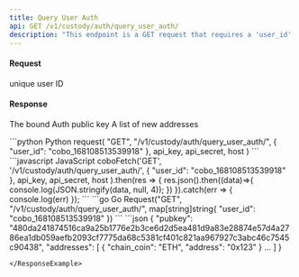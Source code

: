 ```yaml
---
title: Query User Auth
api: GET /v1/custody/auth/query_user_auth/ 
description: "This endpoint is a GET request that requires a 'user_id' parameter. It returns a JSON response containing the user's authentication information queried from PrimeBrokerManager. Authentication is required to access this endpoint."
---
```

#### Request
<ParamField query="user_id" type="String" required>unique user ID</ParamField>

#### Response
<ResponseField name="pubkey" type="String" >The bound Auth public key</ResponseField>
<ResponseField name="addresses" type="Json" >A list of new addresses</ResponseField>

<RequestExample>
```python Python
request(
    "GET",
    "/v1/custody/auth/query_user_auth/",
    {
        "user_id": "cobo_168108513539918"
    },
    api_key, api_secret, host
)
```
```javascript JavaScript
coboFetch('GET', '/v1/custody/auth/query_user_auth/',
        {
            "user_id": "cobo_168108513539918"
        },
        api_key, api_secret, host
    ).then(res => {
        res.json().then((data)=>{
            console.log(JSON.stringify(data, null, 4));
        })
    }).catch(err => {
        console.log(err)
    });
```
```go Go
Request("GET", "/v1/custody/auth/query_user_auth/", map[string]string{
    "user_id": "cobo_168108513539918"
})
```
</RequestExample>

<ResponseExample>
```json
{
  "pubkey": "480da241874516ca9a25b1776e2b3ce6d2d5ea481d9a83e28874e57d4a2786ea1db059aefb2093cf7775da68c5381cf401c821aa967927c3abc46c7545c90438",
  "addresses": [
    {
      "chain_coin": "ETH",
      "address": "0x123"
    }
    …
  ]
}

```
</ResponseExample>

